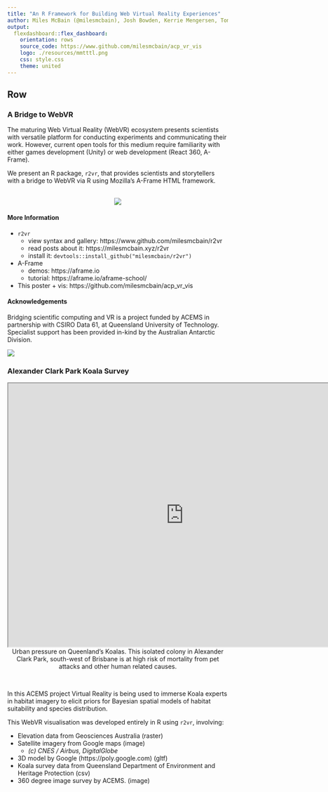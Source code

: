 ```yaml
---
title: "An R Framework for Building Web Virtual Reality Experiences"
author: Miles McBain (@milesmcbain), Josh Bowden, Kerrie Mengersen, Tomasz Bednarz
output: 
  flexdashboard::flex_dashboard:
    orientation: rows
    source_code: https://www.github.com/milesmcbain/acp_vr_vis
    logo: ./resources/mmtttl.png
    css: style.css
    theme: united
---
```


Row
--------------------------------------------------------------------------------

### A Bridge to WebVR {data-width=500}
The maturing Web Virtual Reality (WebVR) ecosystem presents scientists with versatile
platform for conducting experiments and communicating their work. However, current open tools for this medium require familiarity with either games development (Unity) or web development (React 360, A-Frame).

We present an R package, `r2vr`, that provides scientists and storytellers with a
bridge to WebVR via R using Mozilla's A-Frame HTML framework.

<br>
<div>
<center>
<img src="resources/r2vr_stack.png"></img>
</center>
</div> 


#### More Information

* `r2vr` 
  - view syntax and gallery: https://www.github.com/milesmcbain/r2vr
  - read posts about it: https://milesmcbain.xyz/r2vr
  - install it: `devtools::install_github("milesmcbain/r2vr")`
* A-Frame
  - demos: https://aframe.io
  - tutorial: https://aframe.io/aframe-school/
* This poster + vis: https://github.com/milesmcbain/acp_vr_vis

#### Acknowledgements
Bridging scientific computing and VR is a project funded by ACEMS in partnership with CSIRO Data 61, at Queensland University of Technology. Specialist support has been provided in-kind by the Australian Antarctic Division.

<div>
  <img src="resources/csiro_acems_qut_aad.png"></img>
</div> 
### Alexander Clark Park Koala Survey {data-width=500}
<center>
<iframe id="acp" title="WebVR Vis" src="http://127.0.0.1:8081"
    width="800" height ="600"></iframe>
</center>
<center>Urban pressure on Queenland's Koalas. This isolated colony in Alexander
Clark Park, south-west of Brisbane is at high risk of mortality from pet attacks
and other human related causes.</center>
<br>

In this ACEMS project Virtual Reality is being used to immerse Koala experts in
habitat imagery to elicit priors for Bayesian spatial models of habitat
suitability and species distribution.

This WebVR visualisation was developed entirely in R using `r2vr`, involving:

* Elevation data from Geosciences Australia (raster)
* Satellite imagery from Google maps (image)
    - *(c) CNES / Airbus, DigitalGlobe*
* 3D model by Google (https://poly.google.com) (gltf)
* Koala survey data from Queensland Department of Environment and Heritage Protection (csv)
* 360 degree image survey by ACEMS. (image)

